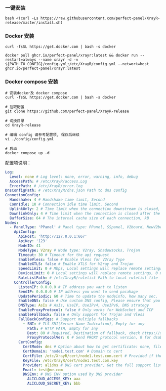 ### 一键安装

```shell
bash <(curl -Ls https://raw.githubusercontent.com/perfect-panel/XrayR-release/master/install.sh)
```

### Docker 安装

```
curl -fsSL https://get.docker.com | bash -s docker

docker pull ghcr.io/perfect-panel/xrayr:latest && docker run --restart=always --name xrayr -d -v ${PATH_TO_CONFIG}/config.yml:/etc/XrayR/config.yml --network=host ghcr.io/perfect-panel/xrayr:latest
```

### Docker compose 安装

```
# 安装docker及 docker compose
curl -fsSL https://get.docker.com | bash -s docker

# 拉取配置
git clone https://github.com/perfect-panel/XrayR-release

# 切换目录
cd XrayR-release

# 编辑 config 请参考配置项, 保存后继续
vi ./config/config.yml

# 启动
docker compose up -d
```

配置项说明：

```yaml
Log:
  Level: none # Log level: none, error, warning, info, debug
  AccessPath: # /etc/XrayR/access.Log
  ErrorPath: # /etc/XrayR/error.log
DnsConfigPath: # /etc/XrayR/dns.json Path to dns config
ConnetionConfig:
  Handshake: 4 # Handshake time limit, Second
  ConnIdle: 10 # Connection idle time limit, Second
  UplinkOnly: 2 # Time limit when the connection downstream is closed, Second
  DownlinkOnly: 4 # Time limit when the connection is closed after the uplink is closed, Second
  BufferSize: 64 # The internal cache size of each connection, kB
Nodes:
  - PanelType: 'PPanel' # Panel type: PPanel, SSpanel, V2board, NewV2board, PMpanel, Proxypanel, V2RaySocks
    ApiConfig:
      ApiHost: 'http://127.0.0.1:667'
      ApiKey: '123'
      NodeID: 41
      NodeType: V2ray # Node type: V2ray, Shadowsocks, Trojan
      Timeout: 30 # Timeout for the api request
      EnableVless: false # Enable Vless for V2ray Type
      EnableXTLS: false # Enable XTLS for V2ray and Trojan
      SpeedLimit: 0 # Mbps, Local settings will replace remote settings, 0 means disable
      DeviceLimit: 0 # Local settings will replace remote settings, 0 means disable
      RuleListPath: # /etc/XrayR/rulelist Path to local rulelist file
    ControllerConfig:
      ListenIP: 0.0.0.0 # IP address you want to listen
      SendIP: 0.0.0.0 # IP address you want to send pacakage
      UpdatePeriodic: 60 # Time to update the nodeinfo, how many sec.
      EnableDNS: false # Use custom DNS config, Please ensure that you set the dns.json well
      DNSType: AsIs # AsIs, UseIP, UseIPv4, UseIPv6, DNS strategy
      EnableProxyProtocol: false # Only works for WebSocket and TCP
      EnableFallback: false # Only support for Trojan and Vless
      FallBackConfigs: # Support multiple fallbacks
        - SNI: # TLS SNI(Server Name Indication), Empty for any
          Path: # HTTP PATH, Empty for any
          Dest: 80 # Required, Destination of fallback, check https://xtls.github.io/config/fallback/ for details.
          ProxyProtocolVer: 0 # Send PROXY protocol version, 0 for dsable
      CertConfig:
        CertMode: dns # Option about how to get certificate: none, file, http, dns. Choose "none" will forcedly disable the tls config.
        CertDomain: 'node1.test.com' # Domain to cert
        CertFile: /etc/XrayR/cert/node1.test.com.cert # Provided if the CertMode is file
        KeyFile: /etc/XrayR/cert/node1.test.com.key
        Provider: alidns # DNS cert provider, Get the full support list here: https://go-acme.github.io/lego/dns/
        Email: test@me.com
        DNSEnv: # DNS ENV option used by DNS provider
          ALICLOUD_ACCESS_KEY: aaa
          ALICLOUD_SECRET_KEY: bbb
```


<Giscus />
